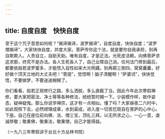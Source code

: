 ```yaml
---
---
---
```

title: 自度自度　快快自度
---




至于这个咒子意思如何呢？“揭谛揭谛，波罗揭谛”，自度自度，快快自度；“波罗僧揭谛”，大家快快自度，并度大家。菩萨传你这个法，就是要你自我承担，别再自欺欺人。人贵自立，自助天助。唯有自度，才是正法。光死皮活赖，向佛菩萨求这求那，终究不是办法。各人生死各人了，自己业障自己消。任何法门修到最后，都要依般若波罗蜜多，才能悟入自性如来大光明藏。别再颠三倒四，窝窝囊囊，好好做个顶天立地的大丈夫吧！“菩提”，觉悟啊！脑子清醒啊！“萨婆诃”，快快觉悟，不要做梦，不要迷迷糊糊了。

你们看看，般若正观修行之路，多么洒脱，多么直截了当。因此今年此次寒假禅修，要大家把密法、净土等等各种修法，统统暂时搁一下。少装模作样，故作姿态，疑神疑鬼。那么你说学禅宗，这才有一点相似。懂了吗？大家昼夜二六时中，如此观照下去，必然顺理成章，水到渠成，进入度一切苦厄观自在菩萨的心中心。下座。自己在座位前向佛、法、僧三宝，顶礼三拜。以无所求之心，一心一意，虔诚恭敬；敬重佛，敬重法，敬重僧，自己才能得益。

（一九八三年寒假讲于台北十方丛林书院）